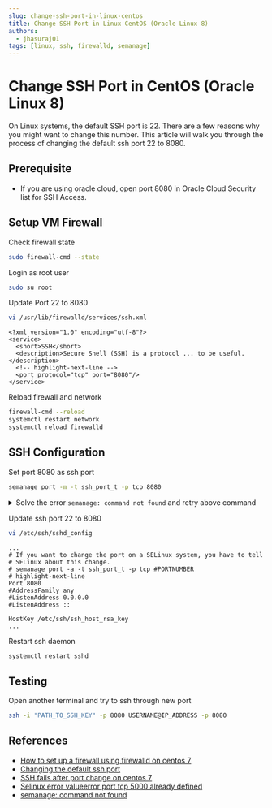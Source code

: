 ```yaml
---
slug: change-ssh-port-in-linux-centos
title: Change SSH Port in Linux CentOS (Oracle Linux 8)
authors:
  - jhasuraj01
tags: [linux, ssh, firewalld, semanage]
---
```



# Change SSH Port in CentOS (Oracle Linux 8)

On Linux systems, the default SSH port is 22. There are a few reasons
why you might want to change this number. This article will walk you
through the process of changing the default ssh port 22 to 8080.

<!--truncate-->

## Prerequisite
- If you are using oracle cloud, open port 8080 in Oracle Cloud Security list for SSH Access.

## Setup VM Firewall

Check firewall state
```bash
sudo firewall-cmd --state
```

Login as root user
```bash
sudo su root
```

Update Port 22 to 8080
```bash
vi /usr/lib/firewalld/services/ssh.xml
```

```output title='~/usr/lib/firewalld/services/ssh.xml'
<?xml version="1.0" encoding="utf-8"?>
<service>
  <short>SSH</short>
  <description>Secure Shell (SSH) is a protocol ... to be useful.</description>
  <!-- highlight-next-line -->
  <port protocol="tcp" port="8080"/>
</service>
```

Reload firewall and network
```bash
firewall-cmd --reload
systemctl restart network
systemctl reload firewalld
```

## SSH Configuration

Set port 8080 as ssh port
```bash
semanage port -m -t ssh_port_t -p tcp 8080
```

<details close>

<summary>Solve the error <code>semanage: command not found</code> and retry above command</summary>

```bash title='Check your linux distribution'
cat /etc/os-release | grep -E -i 'Fedora|Debian|CentOS'
```

<Tabs groupId="linux-distro" queryString>

<TabItem value="debian" label="Debian" default>

```bash title='Install semanage via apt'
apt-get install policycoreutils-python-utils
```

</TabItem>
<TabItem value="fedora" label="Fedora">

```bash title='Install semanage via dnf'
dnf install policycoreutils-python-utils
```

</TabItem>
<TabItem value="centos" label="CentOS">

```bash title='Install semanage via yum'
yum install policycoreutils-python
```

</TabItem>
</Tabs>

</details>

Update ssh port 22 to 8080
```bash
vi /etc/ssh/sshd_config
```

```output title='~/etc/ssh/sshd_config'
...
# If you want to change the port on a SELinux system, you have to tell
# SELinux about this change.
# semanage port -a -t ssh_port_t -p tcp #PORTNUMBER
# highlight-next-line
Port 8080
#AddressFamily any
#ListenAddress 0.0.0.0
#ListenAddress ::

HostKey /etc/ssh/ssh_host_rsa_key
...
```

Restart ssh daemon
```bash
systemctl restart sshd
```

## Testing

Open another terminal and try to ssh through new port
```bash
ssh -i "PATH_TO_SSH_KEY" -p 8080 USERNAME@IP_ADDRESS -p 8080
```

## References
- [How to set up a firewall using firewalld on centos 7](https://www.digitalocean.com/community/tutorials/how-to-set-up-a-firewall-using-firewalld-on-centos-7)
- [Changing the default ssh port](https://www.ionos.com/help/server-cloud-infrastructure/getting-started/important-security-information-for-your-server/changing-the-default-ssh-port/)
- [SSH fails after port change on centos 7](https://serverfault.com/questions/834195/ssh-fails-after-port-change-on-centos-7)
- [Selinux error valueerror port tcp 5000 already defined](https://serverfault.com/questions/790404/selinux-error-valueerror-port-tcp-5000-already-defined)
- [semanage: command not found](https://www.thegeekdiary.com/semanage-command-not-found/)
